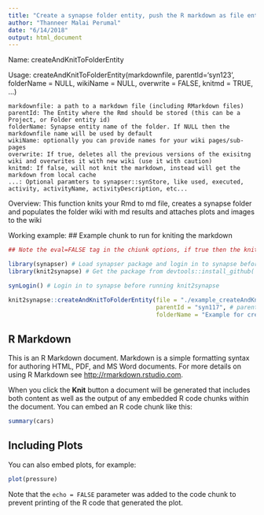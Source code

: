 ```yaml
---
title: "Create a synapse folder entity, push the R markdown as file entity to the synapse folder, and populate the synapse folder wiki with results"
author: "Thanneer Malai Perumal"
date: "6/14/2018"
output: html_document
---
```

Name:
  createAndKnitToFolderEntity

Usage:
  createAndKnitToFolderEntity(markdownfile, parentId='syn123', folderName = NULL, wikiName = NULL, overwrite = FALSE, knitmd = TRUE, ...)

    markdownfile: a path to a markdown file (including RMarkdown files)
    parentId: The Entity where the Rmd should be stored (this can be a Project, or Folder entity id)
    folderName: Synapse entity name of the folder. If NULL then the markdownfile name will be used by default
    wikiName: optionally you can provide names for your wiki pages/sub-pages
    overwrite: If true, deletes all the previous versions of the exisitng wiki and overwrites it with new wiki (use it with caution)
    knitmd: If false, will not knit the markdown, instead will get the markdown from local cache
    ...: Optional paramters to synapser::synStore, like used, executed, activity, activityName, activityDescription, etc...

Overview:
  This function knits your Rmd to md file, creates a synapse folder and populates the folder wiki with md results and attaches plots and images to the wiki

Working example:
## Example chunk to run for kniting the markdown 
```r
## Note the eval=FALSE tag in the chiunk options, if true then the kniting process will be in infinite loop

library(synapser) # Load synapser package and login in to synapse before using knit2synapse
library(knit2synapse) # Get the package from devtools::install_github('Sage-Bionetworks/knit2synapse')

synLogin() # Login in to synapse before running knit2synapse

knit2synapse::createAndKnitToFolderEntity(file = "./example_createAndKnitToFolderEntity.Rmd", # This markdown file name
                                          parentId = "syn117", # parentId to store this file in synapse
                                          folderName = "Example for createFolder") # optional fileName
```

## R Markdown

This is an R Markdown document. Markdown is a simple formatting syntax for authoring HTML, PDF, and MS Word documents. For more details on using R Markdown see <http://rmarkdown.rstudio.com>.

When you click the **Knit** button a document will be generated that includes both content as well as the output of any embedded R code chunks within the document. You can embed an R code chunk like this:
  
  ```r
summary(cars)
```

## Including Plots

You can also embed plots, for example:
  
  ```r
plot(pressure)
```

Note that the `echo = FALSE` parameter was added to the code chunk to prevent printing of the R code that generated the plot.
